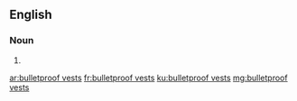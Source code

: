==English==

===Noun===
{{head|en}}

# {{plural of|bulletproof vest}}

[[ar:bulletproof vests]]
[[fr:bulletproof vests]]
[[ku:bulletproof vests]]
[[mg:bulletproof vests]]